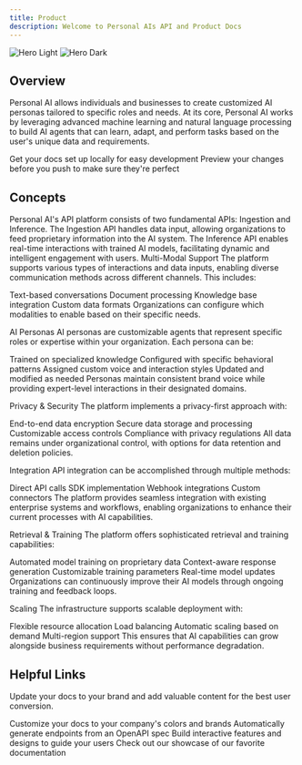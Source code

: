 ```yaml
---
title: Product
description: Welcome to Personal AIs API and Product Docs
---
```


<img
  className="block dark:hidden"
  src="/images/hero.svg"
  alt="Hero Light"
/>
<img
  className="hidden dark:block"
  src="/images/hero.svg"
  alt="Hero Dark"
/>

## Overview

Personal AI allows individuals and businesses to create customized AI personas tailored to specific roles and needs. At its core, Personal AI works by leveraging advanced machine learning and natural language processing to build AI agents that can learn, adapt, and perform tasks based on the user's unique data and requirements.

<CardGroup cols={2}>
  <Card
    title="Edit Your Docs"
    icon="pen-to-square"
    href=""
  >
    Get your docs set up locally for easy development
  </Card>
  <Card
    title="Preview Changes"
    icon="image"
    href=""
  >
    Preview your changes before you push to make sure they're perfect
  </Card>
</CardGroup>

## Concepts

Personal AI's API platform consists of two fundamental APIs: Ingestion and Inference. The Ingestion API handles data input, allowing organizations to feed proprietary information into the AI system. The Inference API enables real-time interactions with trained AI models, facilitating dynamic and intelligent engagement with users.
Multi-Modal Support
The platform supports various types of interactions and data inputs, enabling diverse communication methods across different channels. This includes:

Text-based conversations
Document processing
Knowledge base integration
Custom data formats
Organizations can configure which modalities to enable based on their specific needs.

AI Personas
AI personas are customizable agents that represent specific roles or expertise within your organization. Each persona can be:

Trained on specialized knowledge
Configured with specific behavioral patterns
Assigned custom voice and interaction styles
Updated and modified as needed
Personas maintain consistent brand voice while providing expert-level interactions in their designated domains.

Privacy & Security
The platform implements a privacy-first approach with:

End-to-end data encryption
Secure data storage and processing
Customizable access controls
Compliance with privacy regulations
All data remains under organizational control, with options for data retention and deletion policies.

Integration
API integration can be accomplished through multiple methods:

Direct API calls
SDK implementation
Webhook integrations
Custom connectors
The platform provides seamless integration with existing enterprise systems and workflows, enabling organizations to enhance their current processes with AI capabilities.

Retrieval & Training
The platform offers sophisticated retrieval and training capabilities:

Automated model training on proprietary data
Context-aware response generation
Customizable training parameters
Real-time model updates
Organizations can continuously improve their AI models through ongoing training and feedback loops.

Scaling
The infrastructure supports scalable deployment with:

Flexible resource allocation
Load balancing
Automatic scaling based on demand
Multi-region support
This ensures that AI capabilities can grow alongside business requirements without performance degradation.

## Helpful Links

Update your docs to your brand and add valuable content for the best user conversion.

<CardGroup cols={2}>
  <Card
    title="Customize Style"
    icon="palette"
    href=""
  >
    Customize your docs to your company's colors and brands
  </Card>
  <Card
    title="Reference APIs"
    icon="code"
    href="api-reference"
  >
    Automatically generate endpoints from an OpenAPI spec
  </Card>
  <Card
    title="Add Components"
    icon="screwdriver-wrench"
    href=""
  >
    Build interactive features and designs to guide your users
  </Card>
  <Card
    title="Get Inspiration"
    icon="stars"
    href=""
  >
    Check out our showcase of our favorite documentation
  </Card>
</CardGroup>
